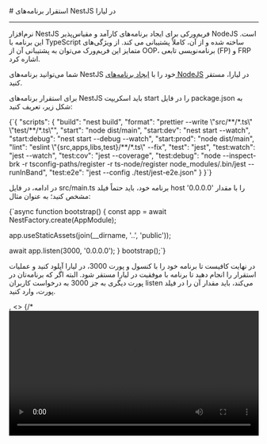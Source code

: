 

<Layout>
<Head>
<title>مستندات استقرار برنامه‌های NestJS - لیارا</title>
<meta property="og:title" content="مستندات خدمات رایانش ابری لیارا" />
<meta property="og:description" content="مستندات مربوط به نحوه استقرار برنامه‌های NestJS در پلتفرم NodeJS در لیارا"  />
</Head>
# استقرار برنامه‌های NestJS در لیارا
<hr className="mb-2" />
نرم‌افزار NestJS فریم‌ورکی برای ایجاد برنامه‌های کارآمد و مقیاس‌پذیر NodeJS  است. این برنامه  با TypeScript ساخته شده و از آن، کاملاً پشتیبانی می کند. از ویژگی‌های متمایز این فریم‌ورک می‌توان به پشتیبانی آن از OOP، برنامه‌نویسی تابعی (FP) و FRP اشاره کرد.

شما می‌توانید برنامه‌های NestJS خود را با <a href="../../how-tos/create-app" className="text-[#2196f3] ">ایجاد برنامه‌های NodeJS</a> در لیارا، مستقر کنید.

برای استقرار برنامه‌های NestJS باید اسکریپت <Important>start</Important> را در فایل <Important>package.json</Important> به شکل زیر، تعریف کنید:


<div className="h-2" />
<div dir='ltr'>
    <Highlight className="json">
        {`{
  "scripts": {
    "build": "nest build",
    "format": "prettier --write \"src/**/*.ts\" \"test/**/*.ts\"",
    "start": "node dist/main",
    "start:dev": "nest start --watch",
    "start:debug": "nest start --debug --watch",
    "start:prod": "node dist/main",
    "lint": "eslint \"{src,apps,libs,test}/**/*.ts\" --fix",
    "test": "jest",
    "test:watch": "jest --watch",
    "test:cov": "jest --coverage",
    "test:debug": "node --inspect-brk -r tsconfig-paths/register -r ts-node/register node_modules/.bin/jest --runInBand",
    "test:e2e": "jest --config ./test/jest-e2e.json"
  }
}`}
    </Highlight>
</div>
<div className="h-2" />

در ادامه، در فایل <Important>src/main.ts</Important> برنامه خود، باید حتماً فیلد <Important>host</Important> را با مقدار <Important>'0.0.0.0'</Important> مشخص کنید؛ به عنوان مثال:

<div className="h-2" />
<div dir='ltr'>
    <Highlight className="js">
        {`async function bootstrap() {
  const app = await NestFactory.create<NestExpressApplication>(AppModule);

  app.useStaticAssets(join(__dirname, '..', 'public'));

  await app.listen(3000, '0.0.0.0');
}
bootstrap();`}
    </Highlight>
</div>
<div className="h-2" />

<Section id="deploy" title="استقرار برنامه" />
<Tabs 
    tabs={["Liara Console", "Liara CLI"]} 
    content={[
    <>
    <p>
    در نهایت کافیست تا برنامه خود را با کنسول و پورت 3000، در لیارا آپلود کنید و عملیات استقرار را انجام دهید تا برنامه با موفقیت در لیارا مستقر شود. البته اگر که برنامه‌تان در پورت دیگری به جز 3000 به درخواست کاربران listen می‌کند، باید مقدار آن را در فیلد پورت، وارد کنید.
    </p>
    </>,
    <>
    {/* <video
        src="https://media.liara.ir/nestjs/nestjs-cli.mp4"
        controls="controls"
        className="block w-full"
        width="100%"
    />
    <br /> */}
    <p>
    در نهایت کافیست تا دستور زیر را اجرا کنید تا برنامه شما در لیارا مستقر شود (البته اگر که برنامه‌تان در پورت دیگری به جز 3000 به درخواست کاربران listen می‌کند، باید در دستور زیر، مقدار آن را وارد کنید):
    </p>
    <div className="h-2" />
    <div dir='ltr'>
        <Highlight className="bash">
            {`liara deploy --port=3000 --platform=node`}
        </Highlight>
    </div>
    <div className="h-2" />
    </>,

]} 
/>

<Alert variant="success">
<p>
یک پروژه NestJS آماده به استقرار در <a href="https://github.com/liara-cloud/nestjs-getting-started" className="text-[#2196f3] ">اینجا</a> وجود دارد که می‌توانید از آن، استفاده کنید.
</p>
</Alert>
<Alert variant="success">
<p>
همچنین بخوانید: <a href="../../fix-common-errors/cors-error/nestjs" className="text-[#2196f3] ">رفع خطای CORS در فریم‌ورک NestJS</a>
</p>
</Alert>

</Layout>